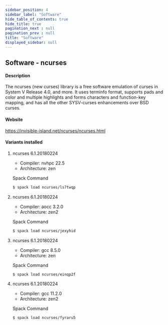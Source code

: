 ```yaml
---
sidebar_position: 4
sidebar_label: "Software"
hide_table_of_contents: true
hide_title: true
pagination_next : null
pagination_prev : null
title: "Software"
displayed_sidebar: null
---
```


## Software - ncurses


#### Description
The ncurses (new curses) library is a free software emulation of curses in System V Release 4.0, and more. It uses terminfo format, supports pads and color and multiple highlights and forms characters and function-key mapping, and has all the other SYSV-curses enhancements over BSD curses.

#### Website
https://invisible-island.net/ncurses/ncurses.html

#### Variants installed

1. ncurses 6.1.20180224

    - Compiler: nvhpc 22.5
    - Architecture: zen

    Spack Command
    ```bash
    $ spack load ncurses/ls7twqp
    ```

2. ncurses 6.1.20180224

    - Compiler: aocc 3.2.0
    - Architecture: zen2

    Spack Command
    ```bash
    $ spack load ncurses/jexyhid
    ```

3. ncurses 6.1.20180224

    - Compiler: gcc 8.5.0
    - Architecture: zen

    Spack Command
    ```bash
    $ spack load ncurses/einqp2f
    ```

4. ncurses 6.1.20180224

    - Compiler: gcc 11.2.0
    - Architecture: zen2

    Spack Command
    ```bash
    $ spack load ncurses/fyraru5
    ```

